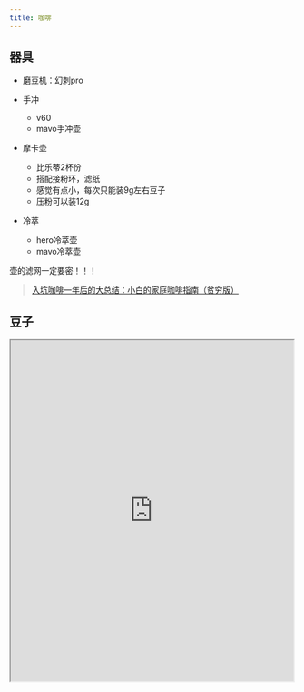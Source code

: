 ```yaml
---
title: 咖啡
---
```

## 器具
- 磨豆机：幻刺pro

- 手冲
  - v60
  - mavo手冲壶
 
- 摩卡壶
  - 比乐蒂2杯份
  - 搭配接粉环，滤纸
  - 感觉有点小，每次只能装9g左右豆子
  - 压粉可以装12g

- 冷萃
  - hero冷萃壶
  - mavo冷萃壶

壶的滤网一定要密！！！

> [入坑咖啡一年后的大总结：小白的家庭咖啡指南（贫穷版）](https://www.bilibili.com/video/BV1C8411h7xm)

## 豆子
<iframe title="nocodb表格" width="99%" height="600px" src="https://weq8wr13.nocodb.com/#/nc/view/652ff3ae-c77a-4c82-a627-9cf81f9162bd" />

### 在线编辑
https://app.nocodb.com/#/weq8wr13/psx2rgzsf0y0flx/mv5v7k36mu6f8ap/vwecuq2hr1s4230i/view